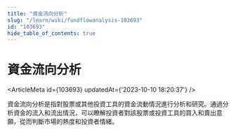 ```yaml
---
title: "資金流向分析"
slug: "/learn/wiki/fundflowanalysis-103693"
id: "103693"
hide_table_of_contents: true
---
```



# 資金流向分析

<ArticleMeta id={103693} updatedAt={'2023-10-10 18:20:37'} />
<div className='border-solid border-b border-t-0 my-4 border-[var(--ifm-color-gray-300)]' />

資金流向分析是指對股票或其他投資工具的資金流動情況進行分析和研究。通過分析資金的流入和流出情況，可以瞭解投資者對該股票或投資工具的買入和賣出意願，從而判斷市場的熱度和投資者情緒。
